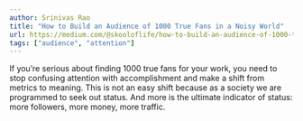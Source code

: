 ```yaml
---
author: Srinivas Rao
title: "How to Build an Audience of 1000 True Fans in a Noisy World"
url: https://medium.com/@skooloflife/how-to-build-an-audience-of-1000-true-fans-in-a-noisy-world-b788ecbd4fda
tags: ["audience", "attention"]
---
```


If you’re serious about finding 1000 true fans for your work, you need to stop confusing attention with accomplishment and make a shift from metrics to meaning. This is not an easy shift because as a society we are programmed to seek out status. And more is the ultimate indicator of status: more followers, more money, more traffic.
